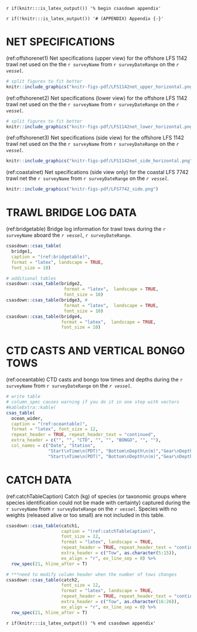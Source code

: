 <!-- The following code should appear at the beginning of the first appendix.
(if you have one)
After that, all subsequent sections will be turned into appendices. -->
`r if(knitr:::is_latex_output()) '% begin csasdown appendix'`

`r if(!knitr:::is_latex_output()) '# (APPENDIX) Appendix {-}'`

\clearpage

# NET SPECIFICATIONS {#app:appNet}

(ref:offshorenet1) Net specifications (upper view) for the offshore LFS 1142 trawl net used on the the `r surveyName` from `r surveyDateRange` on the *`r vessel`*.

```r

# split figures to fit better
knitr::include_graphics("knitr-figs-pdf/LFS1142net_upper_horizontal.png")

```
  
(ref:offshorenet2) Net specifications (lower view) for the offshore LFS 1142 trawl net used on the the `r surveyName` from `r surveyDateRange` on the *`r vessel`*.

```r

# split figures to fit better
knitr::include_graphics("knitr-figs-pdf/LFS1142net_lower_horizontal.png")

```
  
(ref:offshorenet3) Net specifications (side view) for the offshore LFS 1142 trawl net used on the the `r surveyName` from `r surveyDateRange` on the *`r vessel`*.

```r

knitr::include_graphics("knitr-figs-pdf/LFS1142net_side_horizontal.png")

```
  
(ref:coastalnet) Net specifications (side view only) for the coastal LFS 7742 trawl net the `r surveyName` from `r surveyDateRange` on the *`r vessel`*.

```r

knitr::include_graphics("knitr-figs-pdf/LFS7742_side.png")

```

\newpage
\FloatBarrier  

# TRAWL BRIDGE LOG DATA {#app:appBridge} 

(ref:bridgetable) Bridge log information for trawl tows during the `r surveyName` aboard the *`r vessel`*, `r surveyDateRange`.

```r

csasdown::csas_table(
  bridge1,
  caption = "(ref:bridgetable)",
  format = "latex", landscape = TRUE,
  font_size = 10)

# additional tables
csasdown::csas_table(bridge2, 
                      format = "latex",  landscape = TRUE,  
                      font_size = 10) 
csasdown::csas_table(bridge3, #
                      format = "latex",  landscape = TRUE,  
                      font_size = 10) 
csasdown::csas_table(bridge4, 
                     format = "latex",  landscape = TRUE,  
                     font_size = 10) 

```

\newpage

# CTD CASTS AND VERTICAL BONGO TOWS {#app:appOcean}  
  
(ref:oceantable) CTD casts and bongo tow times and depths during the `r surveyName` from `r surveyDateRange` on the *`r vessel`*.

```r

# write table
# column_spec causes warning if you do it in one step with vectors
#kableExtra::kable(
csas_table(
  ocean_wider,
  caption = "(ref:oceantable)",
  format = "latex", font_size = 12,
  repeat_header = TRUE, repeat_header_text = "continued",
  extra_header = c("", "", "CTD", "", "", "BONGO", "", ""),
  col_names = c("Date", "Station",
                "Start\nTime\n(PDT)", "Bottom\nDepth\n(m)","Gear\nDepth\n(m)",
                "Start\nTime\n(PDT)", "Bottom\nDepth\n(m)","Gear\nDepth\n(m)"))
```

\newpage

# CATCH DATA {#app:appCatch}  

(ref:catchTableCaption) Catch (kg) of species (or taxonomic groups where species identification could not be made with certainty) captured during the `r surveyName` from `r surveyDateRange` on the *`r vessel`*. Species with no weights (released alive or too small) are not included in this table.

```r

csasdown::csas_table(catch1,
                     caption = "(ref:catchTableCaption)",
                     font_size = 12,
                     format = "latex", landscape = TRUE,
                     repeat_header = TRUE, repeat_header_text = "continued",
                     extra_header = c("Tow", as.character(5:15)),
                     ex_align = "r", ex_line_sep = 0) %>%
  row_spec(21, hline_after = T)

# ***need to modify column header when the number of tows changes
csasdown::csas_table(catch2,
                     font_size = 12,
                     format = "latex", landscape = TRUE,
                     repeat_header = TRUE, repeat_header_text = "continued",
                     extra_header = c("Tow", as.character(16:26)),
                     ex_align = "r", ex_line_sep = 0) %>%
  row_spec(21, hline_after = T)

```
\clearpage

<!-- At the end of your appendices add: -->
`r if(knitr:::is_latex_output()) '% end csasdown appendix'`
  